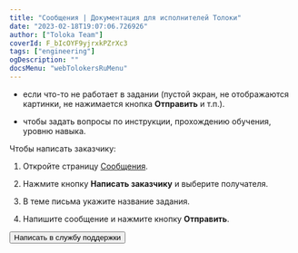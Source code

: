 ```yaml
---
title: "Сообщения | Документация для исполнителей Толоки"
date: "2023-02-18T19:07:06.726926"
author: ["Toloka Team"]
coverId: F_bIcOYF9yjrxkPZrXc3
tags: ["engineering"]
ogDescription: ""
docsMenu: "webTolokersRuMenu"
---
```



<RuMessagesContent/>

- если что-то не работает в задании (пустой экран, не отображаются картинки, не нажимается кнопка **Отправить**  и т.п.).

- чтобы задать вопросы по инструкции, прохождению обучения, уровню навыка.

Чтобы написать заказчику:

1. Откройте страницу [Сообщения](http://toloka.yandex.ru/messages).

1. Нажмите кнопку **Написать заказчику** и выберите получателя.

1. В теме письма укажите название задания.

1. Напишите сообщение и нажмите кнопку **Отправить**.

<Button themeColor="light" view="default" size="l" type="link" url="../troubleshooting/support?form-source=messages">Написать в службу поддержки</Button>
